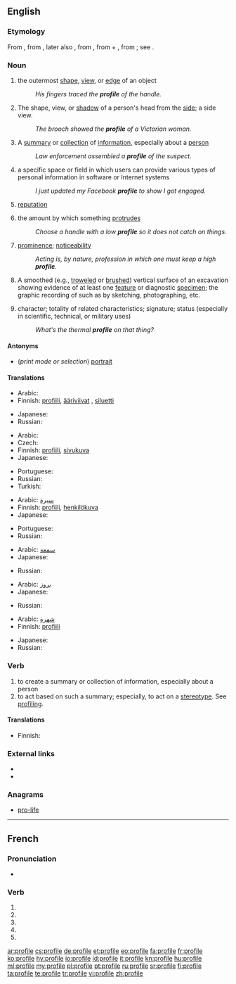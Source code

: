{{also|profilé}}
==English==
{{wikipedia}}

===Etymology===
From {{etyl|fr}} {{term|profil||a profile}}, from {{etyl|it}} {{term|profilo||a border}}, later also {{term|proffilo||a side-face, profile}}, from {{term|pro-|lang=it}}, from {{etyl|la}} {{term|pro||before}} + {{term|filo||lang=it|a line, stroke, thread}}, from {{etyl|la}} {{term|filum||a thread}}; see {{term|file}}.
<!--

===Pronunciation===
* {{IPA|/profaɪlə/}}-->

===Noun===
{{en-noun|profiles|-}}

# {{countable}} the outermost [[shape]], [[view]], or [[edge]] of an object
#: ''His fingers traced the '''profile''' of the handle.''
# {{countable}} The shape, view, or [[shadow]] of a person's head from the [[side]]; a side view.
#: ''The brooch showed the '''profile''' of a Victorian woman.''
# {{countable}} A [[summary]] or [[collection]] of [[information]], especially about a [[person]]
#: ''Law enforcement assembled a '''profile''' of the suspect.''
# {{countable}} a specific space or field in which users can provide various types of personal information in software or Internet systems
#: ''I just updated my Facebook '''profile''' to show I got engaged.''
# {{uncountable}} [[reputation]]
# {{uncountable}} the amount by which something [[protrude]]s
#: ''Choose a handle with a low '''profile''' so it does not catch on things.''
# {{uncountable}} [[prominence]]; [[noticeability]]
#: ''Acting is, by nature, profession in which one must keep a high '''profile'''.''
# {{archeology}} A smoothed (e.g., [[troweled]] or [[brushed]]) vertical surface of an excavation showing evidence of at least one [[feature]] or diagnostic [[specimen]]; the graphic recording of such as by sketching, photographing, etc.
# character; totality of related characteristics; signature; status (especially in scientific, technical, or military uses)
#: ''What's the thermal '''profile''' on that thing?''

====Antonyms====
* (''print mode or selection'') [[portrait]]

====Translations====
{{trans-top|the outermost shape, view, or edge of an object}}
* Arabic: {{t+|ar|حد|alt=الحدود الخارجية}}
* Finnish: [[profiili]], [[ääriviivat]] {{p}}, [[siluetti]]
{{trans-mid}}
* Japanese: {{t|ja|輪郭|tr=rinkaku|sc=Jpan}}
* Russian: {{t+|ru|профиль|m|tr=prófil'}}
{{trans-bottom}}

{{trans-top|the shape, view, or shadow of a person's head from the side}}
* Arabic: {{t+|ar|صورة|alt=صورة جانبية}}
* Czech: {{t-|cs|profil|m}}
* Finnish: [[profiili]], [[sivukuva]]
* Japanese: {{t|ja|横顔|tr=yokogao|sc=Jpan}}
{{trans-mid}}
* Portuguese: {{t+|pt|perfil|m}}
* Russian: {{t+|ru|профиль|m|tr=prófil'}}
* Turkish: {{t+|tr|profil}}
{{trans-bottom}}

{{trans-top|a summary or collection of information, especially about a person}}
* Arabic: [[سيرة]]
* Finnish: [[profiili]], [[henkilökuva]]
* Japanese: {{t|ja|プロフィール|tr=profīru|sc=Jpan}}
{{trans-mid}}
* Portuguese: {{t+|pt|perfil|m}}
* Russian: {{t+|ru|профиль|m|tr=prófil'}}
{{trans-bottom}}

{{trans-top|reputation}}
* Arabic: [[سمعة]]
* Japanese: {{t|ja|評判|tr=hyōban|sc=Jpan}}
{{trans-mid}}
* Russian: {{t+|ru|профиль|m|tr=prófil'}}
{{trans-bottom}}

{{trans-top|the amount by which something protrudes}}
* Arabic: [[بروز]]
* Japanese: {{t|ja|プロファイル|tr=purofairu|sc=Jpan}}
{{trans-mid}}
* Russian: {{t+|ru|профиль|m|tr=prófil'}}
{{trans-bottom}}

{{trans-top|prominence; noticeability}}
* Arabic: [[شهرة]]
* Finnish: [[profiili]]
{{trans-mid}}
* Japanese: {{t|ja|注目度|tr=chūmokudo|sc=Jpan}}
* Russian: {{t+|ru|профиль|m|tr=prófil'}}
{{trans-bottom}}

===Verb===
{{en-verb|profil|ing}}

# to create a summary or collection of information, especially about a person
# to act based on such a summary; especially, to act on a [[stereotype]].  See [[profiling]].

====Translations====
{{trans-top|to create a summary or collection of information}}
* Finnish: {{t-|fi|profiloida}}
{{trans-mid}}
{{trans-bottom}}

{{trans-top|to act based on such a summary; especially, to act on a stereotype}}
{{trans-mid}}
{{trans-bottom}}

===External links===
* {{R:Webster 1913}}
* {{R:Century 1911}}

===Anagrams===
* [[pro-life#English|pro-life]]

----

==French==

===Pronunciation===
* {{IPA|lang=fr|/pʁɔ.fil/}}

===Verb===
{{fr-verb-form}}

# {{conjugation of|profiler||1|s|pres|ind|lang=fr}}
# {{conjugation of|profiler||3|s|pres|ind|lang=fr}}
# {{conjugation of|profiler||1|s|pres|sub|lang=fr}}
# {{conjugation of|profiler||1|s|pres|sub|lang=fr}}
# {{conjugation of|profiler||2|s|imp|lang=fr}}

[[ar:profile]]
[[cs:profile]]
[[de:profile]]
[[et:profile]]
[[eo:profile]]
[[fa:profile]]
[[fr:profile]]
[[ko:profile]]
[[hy:profile]]
[[io:profile]]
[[id:profile]]
[[it:profile]]
[[kn:profile]]
[[hu:profile]]
[[ml:profile]]
[[my:profile]]
[[pl:profile]]
[[pt:profile]]
[[ru:profile]]
[[sr:profile]]
[[fi:profile]]
[[ta:profile]]
[[te:profile]]
[[tr:profile]]
[[vi:profile]]
[[zh:profile]]